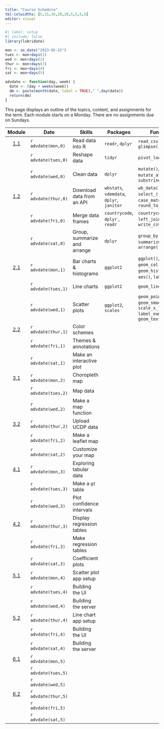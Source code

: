 ```yaml
---
title: "Course Schedule"
tbl-colwidths: [5,15,30,20,20,5,5,5,5]
editor: visual
---
```


```r
#| label: setup
#| include: false
library(lubridate)

mon <- as_date("2023-05-22")
tues <- mon+days(1)
wed <- mon+days(2)
thur <- mon+days(3)
fri <- mon+days(4)
sat <- mon+days(5)

advdate <- function(day, week) {
  date <- (day + weeks(week))
  dm <- paste(month(date, label = TRUE)," ",day(date))
  return(dm)  
}
```

This page displays an outline of the topics, content, and assignments
for the term. Each module starts on a Monday. There are no assignments
due on Sundays.

::: column-screen-inset-right
|                    Module                    | Date                | Skills                       | Packages                                  | Functions                                                                           |                                      Readings                                       |                                  Reference                                  | Videos                                                                                                                                       | Assignments |
|:------:|--------|--------|--------|--------|:------:|:------:|--------|:------:|
| [1.1](/modules/module-1.1.html "Module 1.1") | `r advdate(mon,0)`  | Read data into R             | `readr`, `dplyr`                          | `read_csv()`, `glimpse()`                                                           |                                                                                     | [📖](https://r4ds.hadley.nz/data-import.html#introduction "r4ds 8.1 & 8.2") | [🖥️](https://youtu.be/YLOaKB8dfF4 "Downloading World Bank data")[🖥️](https://youtu.be/XOGXn8IiHK8 "Reading data from a flat file")           |             |
|                                              | `r advdate(tues,0)` | Reshape data                 | `tidyr`                                   | `pivot_longer()`                                                                    |                                                                                     |        [📖](https://r4ds.hadley.nz/data-tidy.html "r4ds 6.1 & 6.3")         | [🖥️](https://youtu.be/ud36szsO9a4 "Reshaping data")                                                                                          |             |
|                                              | `r advdate(wed,0)`  | Clean data                   | `dplyr`                                   | `mutate()`, `mutate_at()`, `substring()`                                            |    [📖](https://link.springer.com/article/10.1057/palgrave.ap.5500151 "Norris")     |                                                                             | [🖥️](https://youtu.be/syG5cdmtXSo "Truncating strings, changing variable types")[🖥️](https://youtu.be/M-uuPBdBCTw "Cleaning variable names") |     📘      |
| [1.2](/modules/module-1.2.html "Module 1.2") | `r advdate(thur,0)` | Download data from an API    | `wbstats`, `vdemdata`, `dplyr`, `janitor` | `wb_data()`, `vdem`, `select_()`, `filter()`, `case_match()`, `round_to_fraction()` |                                                                                     |                                                                             | [🖥️](https://youtu.be/cBRTP2imt_o "Dowload data from the World Bank")[🖥️](https://youtu.be/7CvYTeMP_PU "Filter data and select variables")   |             |
|                                              | `r advdate(fri,0)`  | Merge data frames            | `countrycode`, `dplyr` , `readr`          | `countrycode()`, `left_join()`, `write_csv()`                                       |                                                                                     |   [📖](https://r4ds.hadley.nz/joins.html#sec-mutating-joins "r4ds, 20.3")   | [🖥️](https://youtu.be/ZGD0kO_iwAM "Add country codes to data frame")[🖥️](https://youtu.be/wNF3ZPneHWw "Merge two data frames")               |             |
|                                              | `r advdate(sat,0)`  | Group, summarize and arrange | `dplyr`                                   | `group_by()`, `summarize()`, `arrange()`                                            |                                                                                     |     [📖](https://r4ds.hadley.nz/data-transform.html#groups "r4ds, 4.5")     | [🖥️](https://youtu.be/2nX9p6arQjg "Group, summarize and arrange")                                                                            |    📘 🧮    |
| [2.1](/modules/module-2.1.html "Module 2.1") | `r advdate(mon,1)`  | Bar charts & histograms      | `ggplot2`                                 | `ggplot()`, `geom_col()`, `geom_histogram()`, `aes()`, `labs()`                     |                                                                                     |                                                                             | [🖥️](https://youtu.be/hl02sVTyCRA "Bar charts")[🖥️](https://youtu.be/LuNDAIQXx9w "Histograms")                                               |             |
|                                              | `r advdate(tues,1)` | Line charts                  | `ggplot2`                                 | `geom_line()`                                                                       |                                                                                     |                                                                             | [🖥️](https://youtu.be/cHos9y261SQ "Line charts")                                                                                             |             |
|                                              | `r advdate(wed,1)`  | Scatter plots                | `ggplot2`, `scales`                       | `geom_point()`, `geom_smooth()`, `scale_x_log10(),` `label_number()`, `geom_text()` |     [📖](https://www-jstor-org.proxygw.wrlc.org/stable/1951731?seq=8 "Lipset")      |                                                                             | [🖥️](https://youtu.be/Cvme3C268wE "Scatter plots")                                                                                           |     📘      |
| [2.2](/modules/module-2.2.html "Module 2.2") | `r advdate(thur,1)` | Color schemes                |                                           |                                                                                     |                                                                                     |                                                                             | 🖥️                                                                                                                                           |             |
|                                              | `r advdate(fri,1)`  | Themes & annotations         |                                           |                                                                                     |                                                                                     |                                                                             | 🖥️                                                                                                                                           |             |
|                                              | `r advdate(sat,1)`  | Make an interactive plot     |                                           |                                                                                     |                                                                                     |                                                                             | 🖥️                                                                                                                                           |    📘 🧮    |
| [3.1](/modules/module-3.1.html "Module 3.1") | `r advdate(mon,2)`  | Choropleth map               |                                           |                                                                                     |                                                                                     |                                                                             | 🖥️                                                                                                                                           |             |
|                                              | `r advdate(tues,2)` | Map data                     |                                           |                                                                                     |                                                                                     |                                                                             | 🖥️                                                                                                                                           |             |
|                                              | `r advdate(wed,2)`  | Make a map function          |                                           |                                                                                     | [📖](https://www-jstor-org.proxygw.wrlc.org/stable/j.ctt7s3wz.10 "Ross, Chapter 3") |                                                                             | 🖥️                                                                                                                                           |     📘      |
| [3.2](/modules/module-3.1.html "Module 3.1") | `r advdate(thur,2)` | Upload UCDP data             |                                           |                                                                                     |                                                                                     |                                                                             | 🖥️                                                                                                                                           |             |
|                                              | `r advdate(fri,2)`  | Make a leaflet map           |                                           |                                                                                     |                                                                                     |                                                                             | 🖥️                                                                                                                                           |             |
|                                              | `r advdate(sat,2)`  | Customize your map           |                                           |                                                                                     |                                                                                     |                                                                             | 🖥️                                                                                                                                           |    📘 🧮    |
| [4.1](/modules/module-4.1.html "Module 4.1") | `r advdate(mon,3)`  | Exploring tabular data       |                                           |                                                                                     |                                                                                     |                                                                             | 🖥️                                                                                                                                           |             |
|                                              | `r advdate(tues,3)` | Make a `gt` table            |                                           |                                                                                     |                                                                                     |                                                                             | 🖥️                                                                                                                                           |             |
|                                              | `r advdate(wed,3)`  | Plot confidence intervals    |                                           |                                                                                     |            [📖](https://www.jstor.org/stable/3118222 "Fearon & Laitin")             |                                                                             | 🖥️                                                                                                                                           |     📘      |
| [4.2](/modules/module-4.2.html "Module 4.2") | `r advdate(thur,3)` | Display regression tables    |                                           |                                                                                     |                                                                                     |                                                                             | 🖥️                                                                                                                                           |             |
|                                              | `r advdate(fri,3)`  | Make regression tables       |                                           |                                                                                     |                                                                                     |                                                                             | 🖥️                                                                                                                                           |     ✍️      |
|                                              | `r advdate(sat,3)`  | Coefficient plots            |                                           |                                                                                     |                                                                                     |                                                                             | 🖥️                                                                                                                                           |    📘 🧮    |
| [5.1](/modules/module-5.1.html "Module 5.1") | `r advdate(mon,4)`  | Scatter plot app setup       |                                           |                                                                                     |                                                                                     |                                                                             | 🖥️                                                                                                                                           |             |
|                                              | `r advdate(tues,4)` | Building the UI              |                                           |                                                                                     |                                                                                     |                                                                             | 🖥️                                                                                                                                           |             |
|                                              | `r advdate(wed,4)`  | Building the server          |                                           |                                                                                     |       [📖](https://muse-jhu-edu.proxygw.wrlc.org/article/225602 "Huntington")       |                                                                             | 🖥️                                                                                                                                           |     📘      |
|   [5.2](/modules/module-5.2 "Module 5.2")    | `r advdate(thur,4)` | Line chart app setup         |                                           |                                                                                     |                                                                                     |                                                                             | 🖥️                                                                                                                                           |             |
|                                              | `r advdate(fri,4)`  | Building the UI              |                                           |                                                                                     |                                                                                     |                                                                             | 🖥️                                                                                                                                           |     ✍️      |
|                                              | `r advdate(sat,4)`  | Building the server          |                                           |                                                                                     |                                                                                     |                                                                             | 🖥️                                                                                                                                           |    📘 🧮    |
| [6.1](/modules/module-6.1.html "Module 6.1") | `r advdate(mon,5)`  |                              |                                           |                                                                                     |                                                                                     |                                                                             | 🖥️                                                                                                                                           |             |
|                                              | `r advdate(tues,5)` |                              |                                           |                                                                                     |                                                                                     |                                                                             |                                                                                                                                              |             |
|                                              | `r advdate(wed,5)`  |                              |                                           |                                                                                     |                                                                                     |                                                                             |                                                                                                                                              |             |
| [6.2](/modules/module-6.2.html "Module 6.2") | `r advdate(thur,5)` |                              |                                           |                                                                                     |                                                                                     |                                                                             | 🖥️                                                                                                                                           |             |
|                                              | `r advdate(fri,5)`  |                              |                                           |                                                                                     |                                                                                     |                                                                             |                                                                                                                                              |             |
|                                              | `r advdate(sat,5)`  |                              |                                           |                                                                                     |                                                                                     |                                                                             |                                                                                                                                              |     ✍️      |
:::
